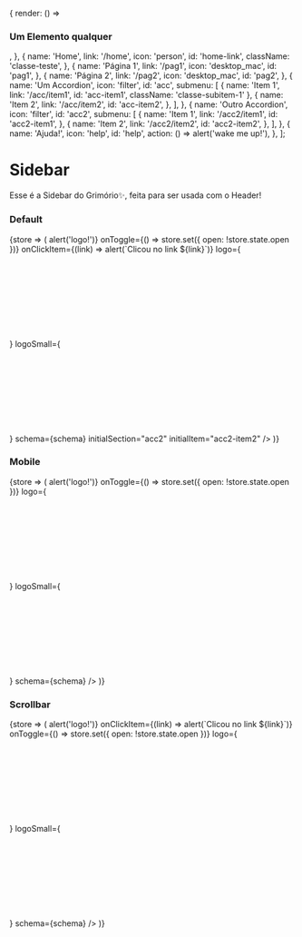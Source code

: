 

  {
    render: () => <h3 className="teste-element">Um Elemento qualquer</h3>,
  },
  {
    name: 'Home',
    link: '/home',
    icon: 'person',
    id: 'home-link',
    className: 'classe-teste',
  },
  {
    name: 'Página 1',
    link: '/pag1',
    icon: 'desktop_mac',
    id: 'pag1',
  },
  {
    name: 'Página 2',
    link: '/pag2',
    icon: 'desktop_mac',
    id: 'pag2',
  },
  {
    name: 'Um Accordion',
    icon: 'filter',
    id: 'acc',
    submenu: [
      {
        name: 'Item 1',
        link: '/acc/item1',
        id: 'acc-item1',
        className: 'classe-subitem-1'
      },
     {
        name: 'Item 2',
        link: '/acc/item2',
        id: 'acc-item2',
      },
    ],
  },
  {
    name: 'Outro Accordion',
    icon: 'filter',
    id: 'acc2',
    submenu: [
      {
        name: 'Item 1',
        link: '/acc2/item1',
        id: 'acc2-item1',
      },
     {
        name: 'Item 2',
        link: '/acc2/item2',
        id: 'acc2-item2',
     },
    ],
  },
  {
    name: 'Ajuda!',
    icon: 'help',
    id: 'help',
    action: () => alert('wake me up!'),
  },
];

<Meta title="Sidebar" component={Sidebar} />

# Sidebar

Esse é a Sidebar do Grimório✨, feita para ser usada com o Header!

<ArgsTable of={Sidebar} />

### Default
<Preview>
  <Story name="Default">
    <State initialState={{ open: true }}>
      {store => (
        <Sidebar
          isFixed={false}
          open={store.state.open}
          onLogoClick={() => alert('logo!')}
          onToggle={() => store.set({ open: !store.state.open })}
          onClickItem={(link) => alert(`Clicou no link ${link}`)}
          logo={<Svg className={styles.logo} width={188} height={58} src="logo/afiliados" />}
          logoSmall={<Svg className={styles.logo} width={24} src="logo/afiliados-icon" />}
          schema={schema}
          initialSection="acc2"
          initialItem="acc2-item2"
        />
      )}
    </State>
  </Story>
</Preview>

### Mobile
<Preview>
  <Story name="Mobile">
    <State initialState={{ open: false }}>
      {store => (
         <Sidebar
          isFixed={false}
          open={store.state.open}
          isMobile
          onLogoClick={() => alert('logo!')}
          onToggle={() => store.set({ open: !store.state.open })}
          logo={<Svg className={styles.logo} width={188} height={58} src="logo/afiliados" />}
          logoSmall={<Svg className={styles.logo} width={24} src="logo/afiliados-icon" />}
          schema={schema}
        />
      )}
    </State>
  </Story>
</Preview>

### Scrollbar
<Preview> 
  <Story name="Scrollbar">
    <State initialState={{ open: true }}>
      {store => (
         <Sidebar
          isFixed={false}
          open={store.state.open}
          onLogoClick={() => alert('logo!')}
          onClickItem={(link) => alert(`Clicou no link ${link}`)}
          onToggle={() => store.set({ open: !store.state.open })}
          logo={<Svg className={styles.logo} width={188} height={58} src="logo/afiliados" />}
          logoSmall={<Svg className={styles.logo} width={24} src="logo/afiliados-icon" />}
          schema={schema}
        />
      )}
    </State>
  </Story>
</Preview>